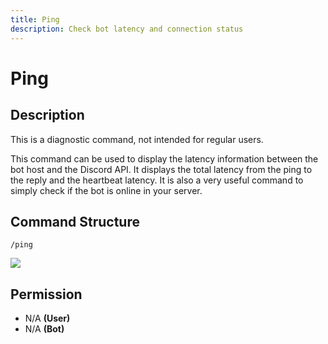 ```yaml
---
title: Ping
description: Check bot latency and connection status
---
```


# Ping

## Description

<Callout type="error">
This is a diagnostic command, not intended for regular users.
</Callout>

This command can be used to display the latency information between the bot host and the Discord API. It displays the total latency from the ping to the reply and the heartbeat latency. It is also a very useful command to simply check if the bot is online in your server.

## Command Structure

```
/ping
```

![](https://i.imgur.com/xui2Aka.png)

## Permission

* N/A **(User)**
* N/A **(Bot)**